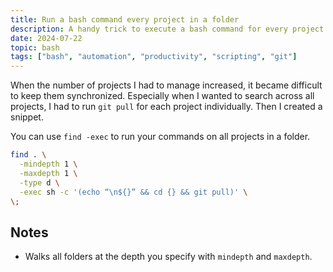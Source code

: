 ```yaml
---
title: Run a bash command every project in a folder
description: A handy trick to execute a bash command for every project within a directory.
date: 2024-07-22
topic: bash
tags: ["bash", "automation", "productivity", "scripting", "git"]
---
```


When the number of projects I had to manage increased, it became difficult to keep them synchronized. Especially when I wanted to search across all projects, I had to run `git pull` for each project individually. Then I created a snippet.

You can use `find -exec` to run your commands on all projects in a folder.

```bash
find . \
  -mindepth 1 \
  -maxdepth 1 \
  -type d \
  -exec sh -c '(echo “\n${}” && cd {} && git pull)' \
\;
```

## Notes

- Walks all folders at the depth you specify with `mindepth` and `maxdepth`.